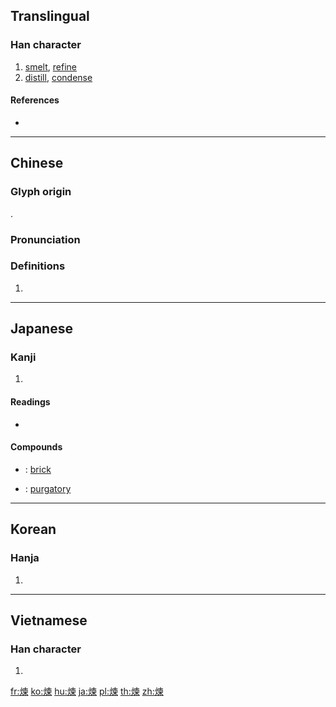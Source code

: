 {{also|炼|鍊}}
==Translingual==

===Han character===
{{Han char|rn=86|rad=火|as=09|sn=13|four=95896|canj=FDWF|ids=⿰火柬}}

# [[smelt]], [[refine]]
# [[distill]], [[condense]]

====References====
* {{Han ref|kx=0676.040|dkj=19178|dj=1087.090|hdz=32215.110|uh=7149|ud=29001|bh=B7D2|bd=47058}}

----

==Chinese==
{{zh-forms|s=炼}}

===Glyph origin===
{{Han etym}}
{{Han compound|火|柬|t1=fire|ls=psc}}.

===Pronunciation===
{{zh-pron
|m=liàn
|c=lin6
|h=pfs=lien
|md=
|mn=liān
|w=
|mc=
|oc=y
|cat=v
}}

===Definitions===
{{zh-hanzi}}

# {{rfdef|lang=zh}}

----

==Japanese==

===Kanji===
{{ja-kanji|grade=|rs=火09}}

# {{defn|lang=ja|sort=火09}}

====Readings====
* {{ja-readings|goon=[[れん]] (ren)|kanon=[[れん]] (ren)|kun=[[ねる]] (neru)}}

====Compounds====
{{der-top|Compounds}}
* {{ja-r|煉瓦|れんが}}: [[brick]]
* {{ja-r|煉獄|れんごく}}: [[purgatory]]
{{der-bottom}}

----

==Korean==

===Hanja===
{{ko-hanja|hangeul=[[련]], [[연]]|eumhun=|rv=ryeon, yeon|mr=ryŏn, yŏn|y=lyen, yen}}

# {{defn|lang=ko|sort=火09}}

----

==Vietnamese==

===Han character===
{{vi-hantu|[[luyện]], [[rịn]]|rs=火09}}

# {{defn|lang=vi|sort=火09}}

[[fr:煉]]
[[ko:煉]]
[[hu:煉]]
[[ja:煉]]
[[pl:煉]]
[[th:煉]]
[[zh:煉]]
